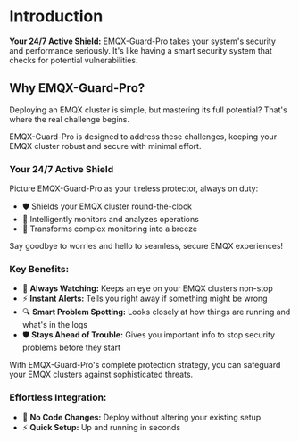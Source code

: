 # Introduction

**Your 24/7 Active Shield:** 
EMQX-Guard-Pro takes your system's security and performance seriously. 
It's like having a smart security system that checks for potential vulnerabilities. 


<div className="tw-relative tw-flex tw-h-[350px] tw-w-full tw-flex-col tw-items-center tw-justify-center tw-overflow-hidden tw-rounded-lg tw-border tw-bg-background tw-md:shadow-xl">
      
<AnimatedBeamMultipleOutput />
</div>

## Why EMQX-Guard-Pro?
Deploying an EMQX cluster is simple, but mastering its full potential? 
That's where the real challenge begins. 

EMQX-Guard-Pro is designed to address these challenges, 
keeping your EMQX cluster robust and secure with minimal effort.

### Your 24/7 Active Shield

Picture EMQX-Guard-Pro as your tireless protector, always on duty:

- 🛡️ Shields your EMQX cluster round-the-clock
- 🧠 Intelligently monitors and analyzes operations
- 🚀 Transforms complex monitoring into a breeze

Say goodbye to worries and hello to seamless, secure EMQX experiences!

### Key Benefits:

- 🚀 **Always Watching:** Keeps an eye on your EMQX clusters non-stop
- ⚡ **Instant Alerts:** Tells you right away if something might be wrong
- 🔍 **Smart Problem Spotting:** Looks closely at how things are running and what's in the logs
- 🛡️ **Stays Ahead of Trouble:** Gives you important info to stop security problems before they start

With EMQX-Guard-Pro's complete protection strategy, 
you can safeguard your EMQX clusters against sophisticated threats.

### Effortless Integration:

- 🔌 **No Code Changes:** Deploy without altering your existing setup
- ⚡ **Quick Setup:** Up and running in seconds
